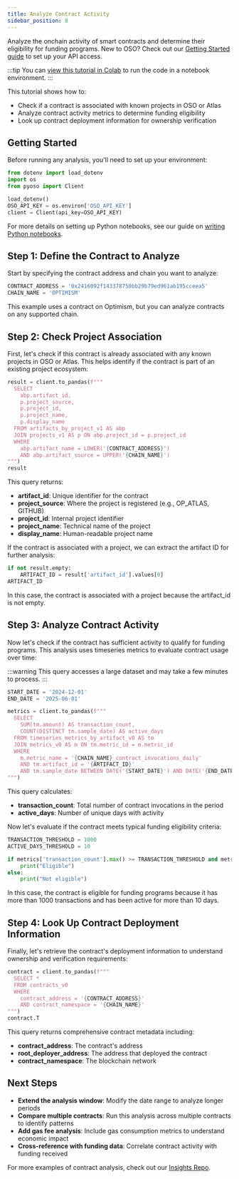 ```yaml
---
title: Analyze Contract Activity
sidebar_position: 8
---
```



Analyze the onchain activity of smart contracts and determine their eligibility for funding programs.
New to OSO? Check out our [Getting Started guide](../get-started/index.md)
to set up your API access.

:::tip
You can [view this tutorial in Colab](https://colab.research.google.com/drive/1AJ-r9IfJOrLTzpA5p68WYFphSDk0TOUO) to run the code in a notebook environment.
:::

This tutorial shows how to:
- Check if a contract is associated with known projects in OSO or Atlas
- Analyze contract activity metrics to determine funding eligibility
- Look up contract deployment information for ownership verification

## Getting Started

Before running any analysis, you'll need to set up your environment:

```python
from dotenv import load_dotenv
import os
from pyoso import Client

load_dotenv()
OSO_API_KEY = os.environ['OSO_API_KEY']
client = Client(api_key=OSO_API_KEY)
```

For more details on setting up Python notebooks, see our guide on [writing Python notebooks](../guides/notebooks/index.mdx).

## Step 1: Define the Contract to Analyze

Start by specifying the contract address and chain you want to analyze:

```python
CONTRACT_ADDRESS = '0x2416092f143378750bb29b79ed961ab195cceea5'
CHAIN_NAME = 'OPTIMISM'
```

This example uses a contract on Optimism, but you can analyze contracts on any supported chain.

## Step 2: Check Project Association

First, let's check if this contract is already associated with any known projects in OSO or Atlas. This helps identify if the contract is part of an existing project ecosystem:

```python
result = client.to_pandas(f"""
  SELECT
    abp.artifact_id,
    p.project_source,
    p.project_id,
    p.project_name,
    p.display_name
  FROM artifacts_by_project_v1 AS abp
  JOIN projects_v1 AS p ON abp.project_id = p.project_id
  WHERE
    abp.artifact_name = LOWER('{CONTRACT_ADDRESS}')
    AND abp.artifact_source = UPPER('{CHAIN_NAME}')
""")
result
```

This query returns:
- **artifact_id**: Unique identifier for the contract
- **project_source**: Where the project is registered (e.g., OP_ATLAS, GITHUB)
- **project_id**: Internal project identifier
- **project_name**: Technical name of the project
- **display_name**: Human-readable project name

If the contract is associated with a project, we can extract the artifact ID for further analysis:

```python
if not result.empty:
    ARTIFACT_ID = result['artifact_id'].values[0]
ARTIFACT_ID
```

In this case, the contract is associated with a project because the artifact_id is not empty.

## Step 3: Analyze Contract Activity

Now let's check if the contract has sufficient activity to qualify for funding programs. This analysis uses timeseries metrics to evaluate contract usage over time:

:::warning
This query accesses a large dataset and may take a few minutes to process.
:::

```python
START_DATE = '2024-12-01'
END_DATE = '2025-06-01'

metrics = client.to_pandas(f"""
  SELECT
    SUM(tm.amount) AS transaction_count,
    COUNT(DISTINCT tm.sample_date) AS active_days
  FROM timeseries_metrics_by_artifact_v0 AS tm
  JOIN metrics_v0 AS m ON tm.metric_id = m.metric_id
  WHERE
    m.metric_name = '{CHAIN_NAME}_contract_invocations_daily'
    AND tm.artifact_id = '{ARTIFACT_ID}'
    AND tm.sample_date BETWEEN DATE('{START_DATE}') AND DATE('{END_DATE}')
""")
```

This query calculates:
- **transaction_count**: Total number of contract invocations in the period
- **active_days**: Number of unique days with activity

Now let's evaluate if the contract meets typical funding eligibility criteria:

```python
TRANSACTION_THRESHOLD = 1000
ACTIVE_DAYS_THRESHOLD = 10

if metrics['transaction_count'].max() >= TRANSACTION_THRESHOLD and metrics['active_days'].max() >= ACTIVE_DAYS_THRESHOLD:
    print("Eligible")
else:
    print("Not eligible")
```

In this case, the contract is eligible for funding programs because it has more than 1000 transactions and has been active for more than 10 days.

## Step 4: Look Up Contract Deployment Information

Finally, let's retrieve the contract's deployment information to understand ownership and verification requirements:

```python
contract = client.to_pandas(f"""
  SELECT *
  FROM contracts_v0
  WHERE
    contract_address = '{CONTRACT_ADDRESS}'
    AND contract_namespace = '{CHAIN_NAME}'
""")
contract.T
```

This query returns comprehensive contract metadata including:
- **contract_address**: The contract's address
- **root_deployer_address**: The address that deployed the contract
- **contract_namespace**: The blockchain network

## Next Steps

- **Extend the analysis window**: Modify the date range to analyze longer periods
- **Compare multiple contracts**: Run this analysis across multiple contracts to identify patterns
- **Add gas fee analysis**: Include gas consumption metrics to understand economic impact
- **Cross-reference with funding data**: Correlate contract activity with funding received

For more examples of contract analysis, check out our [Insights Repo](https://github.com/opensource-observer/insights).
